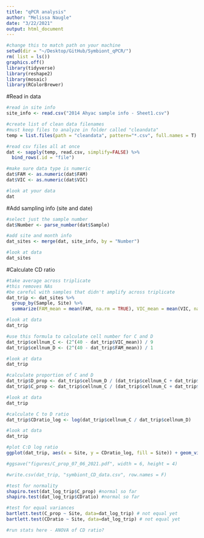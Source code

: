 ```yaml
---
title: "qPCR analysis"
author: "Melissa Naugle"
date: "3/22/2021"
output: html_document
---
```


```r
#change this to match path on your machine 
setwd(dir = "~/Desktop/GitHub/Symbiont_qPCR/")
rm( list = ls())
graphics.off()
library(tidyverse)
library(reshape2)
library(mosaic)
library(RColorBrewer)
```

#Read in data

```r

#read in site info
site_info <- read.csv("2014 Ahyac sample info - Sheet1.csv")

#create list of clean data filenames 
#must keep files to analyze in folder called "cleandata" 
temp = list.files(path = "cleandata", pattern="*.csv", full.names = T)

#read csv files all at once
dat <- sapply(temp, read.csv, simplify=FALSE) %>%
  bind_rows(.id = "file")

#make sure data type is numeric 
dat$FAM <- as.numeric(dat$FAM)
dat$VIC <- as.numeric(dat$VIC)

#look at your data 
dat

```
#Add sampling info (site and date)

```r
#select just the sample number
dat$Number <- parse_number(dat$Sample)

#add site and month info
dat_sites <- merge(dat, site_info, by = "Number")

#look at data
dat_sites
```
#Calculate CD ratio

```r

#take average across triplicate 
#this removes NAs
#be careful with samples that didn't amplify across triplicate
dat_trip <- dat_sites %>%
  group_by(Sample, Site) %>%
  summarize(FAM_mean = mean(FAM, na.rm = TRUE), VIC_mean = mean(VIC, na.rm = TRUE))

#look at data
dat_trip

#use this formula to calculate cell number for C and D
dat_trip$cellnum_C <- (2^(40 - dat_trip$VIC_mean)) / 9
dat_trip$cellnum_D <- (2^(40 - dat_trip$FAM_mean)) / 1

#look at data
dat_trip

#calculate proportion of C and D
dat_trip$D_prop <- dat_trip$cellnum_D / (dat_trip$cellnum_C + dat_trip$cellnum_D)
dat_trip$C_prop <- dat_trip$cellnum_C / (dat_trip$cellnum_C + dat_trip$cellnum_D)

#look at data
dat_trip

#calculate C to D ratio
dat_trip$CDratio_log <- log(dat_trip$cellnum_C / dat_trip$cellnum_D)

#look at data
dat_trip

#plot C:D log ratio
ggplot(dat_trip, aes(x = Site, y = CDratio_log, fill = Site)) + geom_violin() + theme_bw() + ylab("Log C:D Ratio \n more negative = more D \n more positive = more C") + xlab("") + geom_point(shape = 21, position = position_jitter(width = 0.001), size = 3.5, aes(fill = Site))  +theme(text=element_text(size=15), axis.text.x = element_text(angle = 45, hjust = 1), axis.title.x = element_text(size = 15))

#ggsave("figures/C_prop_07_06_2021.pdf", width = 6, height = 4)

#write.csv(dat_trip, "symbiont_CD_data.csv", row.names = F)

```
```r

#test for normality
shapiro.test(dat_log_trip$C_prop) #normal so far
shapiro.test(dat_log_trip$CDratio) #normal so far

#test for equal variances
bartlett.test(C_prop ~ Site, data=dat_log_trip) # not equal yet 
bartlett.test(CDratio ~ Site, data=dat_log_trip) # not equal yet 

#run stats here - ANOVA of CD ratio?

```



